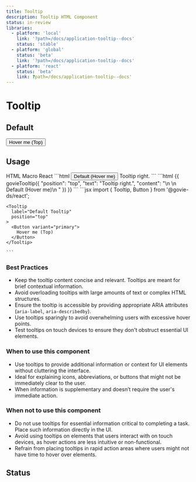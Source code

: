 ```yaml
---
title: Tooltip
description: Tooltip HTML Component
status: in-review
libraries:
  - platform: 'local'
    link: '?path=/docs/application-tooltip--docs'
    status: 'stable'
  - platform: 'global'
    status: 'beta'
    link: '?path=/docs/application-tooltip--docs'
  - platform: 'react'
    status: 'beta'
    link: ?path=/docs/application-tooltip--docs'
---
```


# Tooltip

## Default

<ComponentContainer>
  <Tooltip label="Default Tooltip" position="top">
    <Button variant="primary">Hover me (Top)</Button>
  </Tooltip>
</ComponentContainer>

## Usage

<Tabs id="tab1">
  <TabList>
    <TabItem value="tab11" checked>HTML</TabItem>
    <TabItem value="tab12">Macro</TabItem>
    <TabItem value="tab13">React</TabItem>
  </TabList>
  <TabPanel value="tab11">
  ```html
    <span
      class="gi-tooltip-wrapper"
      data-module="gieds-tooltip"
    >        
      <button
        data-testid="govieButton-default-primary-medium-notDisabled"
        data-element="button-container"
        data-module="gieds-button"
        class="gi-btn gi-btn-primary gi-btn-regular"
      >
        Default (Hover me)
      </button>
      <span 
        role="tooltip" 
        class="gi-tooltip gi-tooltip-top"
        aria-hidden="true"
      >
        Tooltip right.
      </span>
    </span>
  ```
  </TabPanel>
  <TabPanel value="tab12">
    ```html
    {{ govieTooltip({
      "position": "top",
      "text": "Tooltip right.",
      "content": "\n    <button\n      data-testid=\"govieButton-default-primary-medium-notDisabled\"\n      data-element=\"button-container\"\n      data-module=\"gieds-button\"\n      class=\"gi-btn gi-btn-primary gi-btn-regular\"\n    >\n      Default (Hover me)\n    </button>"
    }) }}
    ```
  </TabPanel>
  <TabPanel value="tab13">
    ```jsx
    import { Tooltip, Button } from '@govie-ds/react';

    <Tooltip
      label="Default Tooltip"
      position="top"
    >
      <Button variant="primary">
        Hover me (Top)
      </Button>
    </Tooltip>

    ```

  </TabPanel>
</Tabs>

### Best Practices

- Keep the tooltip content concise and relevant. Tooltips are meant for brief contextual information.
- Avoid overloading tooltips with large amounts of text or complex HTML structures.
- Ensure the tooltip is accessible by providing appropriate ARIA attributes (`aria-label`, `aria-describedby`).
- Use tooltips sparingly to avoid overwhelming users with excessive hover points.
- Test tooltips on touch devices to ensure they don't obstruct essential UI elements.

### When to use this component

- Use tooltips to provide additional information or context for UI elements without cluttering the interface.
- Ideal for explaining icons, abbreviations, or buttons that might not be immediately clear to the user.
- When information is supplementary and doesn’t require the user's immediate action.

### When not to use this component

- Do not use tooltips for essential information critical to completing a task. Place such information directly in the UI.
- Avoid using tooltips on elements that users interact with on touch devices, as hover actions are less intuitive or non-functional.
- Refrain from placing tooltips in rapid action areas where users might not have time to hover over elements.

## Status

<ComponentStatusBlock componentId="tooltip" />
